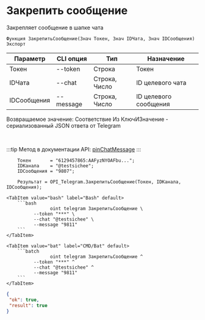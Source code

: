 ﻿---
sidebar_position: 4
---


# Закрепить сообщение
 Закрепляет сообщение в шапке чата



`Функция ЗакрепитьСообщение(Знач Токен, Знач IDЧата, Знач IDСообщения) Экспорт`

  | Параметр | CLI опция | Тип | Назначение |
  |-|-|-|-|
  | Токен | --token | Строка | Токен |
  | IDЧата | --chat | Строка, Число | ID целевого чата |
  | IDСообщения | --message | Строка, Число | ID целевого сообщения |

  
  Возвращаемое значение:   Соответствие Из КлючИЗначение - сериализованный JSON ответа от Telegram

<br/>

:::tip
Метод в документации API: [pinChatMessage](https://core.telegram.org/bots/api#pinchatmessage)
:::
<br/>


```bsl title="Пример кода"
    Токен       = "6129457865:AAFyzNYOAFbu...";
    IDКанала    = "@testsichee";
    IDСообщения = "9807";

    Результат = OPI_Telegram.ЗакрепитьСообщение(Токен, IDКанала, IDСообщения);
```
    

 <Tabs>
  
    <TabItem value="bash" label="Bash" default>
        ```bash
                    oint telegram ЗакрепитьСообщение \
              --token "***" \
              --chat "@testsichee" \
              --message "9811"
        ```
    </TabItem>
  
    <TabItem value="bat" label="CMD/Bat" default>
        ```batch
                    oint telegram ЗакрепитьСообщение ^
              --token "***" ^
              --chat "@testsichee" ^
              --message "9811"
        ```
    </TabItem>
</Tabs>


```json title="Результат"
{
 "ok": true,
 "result": true
}
```
